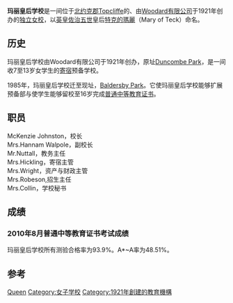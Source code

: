 {{Infobox UK school
| name = Queen Mary's School
| zh-name = 玛丽皇后学校
| image = 
| size = 300px
| type = [[独立学校_(英国)|独立学校 (英国)]]
| gender = 女
| city = [[北约克郡|北约克郡]][[Topcliffe|Topcliffe]]
| country = [[英格兰|英格兰]] {{flagicon|England}}
| postcode = YO7 3BZ
| established = 1921年
| head_label = 校长
| head =Robert McKenzie Johnston
| lower_age    = 2岁
| upper_age    = 16岁
| colours = 
| website = http://www.queenmarys.org/
| website_name = 约克郡独立女校玛丽皇后学校
| founder = Woodard有限公司<ref>
{{cite web
 |url         = http://www.queenmarys.org/about-us/welcome/history
 |language    = en
 |title       = Queen Mary's - Independent girl's school, yorkshire
 |publisher   = Queen Mary's School
 |date        = Unknown
 |accessdate  = 2011-05-21
 |deadurl     = yes
 |archiveurl  = https://web.archive.org/web/20130115185315/http://www.queenmarys.org/about-us/welcome/history
 |archivedate = 2013-01-15
}}
</ref> 
| specialist = 无
}}
'''玛丽皇后学校'''是一间位于[[北约克郡|北约克郡]][[Topcliffe|Topcliffe]]的、由[[Woodard有限公司|Woodard有限公司]]于1921年创办的[[独立学校_(英国)|独立]][[女校|女校]]，以[[英皇佐治五世|英皇佐治五世]]皇后[[特克的瑪麗|特克的瑪麗]]（Mary of Teck）命名。
==历史==
玛丽皇后学校由Woodard有限公司于1921年创办，原址[[Duncombe_Park|Duncombe Park]]，是一间收7至13岁女学生的[[寄宿学校|寄宿]]预备学校。

1985年，玛丽皇后学校迁至现址，[[Baldersby_Park|Baldersby Park]]。它使玛丽皇后学校能够扩展预备部与使学生能够留校至16岁完成[[普通中等教育证书|普通中等教育证书]]。

==职员==
McKenzie Johnston，校长<br />
Mrs.Hannam Walpole，副校长<br />
Mr.Nuttall，教务主任<br />
Mrs.Hickling，寄宿主管<br />
Mrs.Wright，资产与财政主管<br />
Mrs.Robeson,招生主任<br />
Mrs.Collin，学校秘书<br />

==成绩==
===2010年8月普通中等教育证书考试成绩===
玛丽皇后学校所有测验合格率为93.9%。A*~A率为48.51%。

==参考==
<references/>
[[Category:英国中学|Queen]]
[[Category:女子学校|Category:女子学校]]
[[Category:1921年創建的教育機構|Category:1921年創建的教育機構]]
